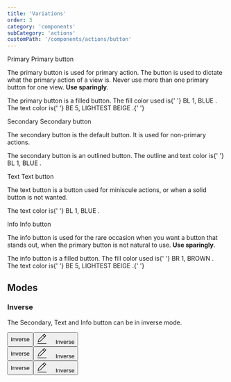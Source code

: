 ```yaml
---
title: 'Variations'
order: 3
category: 'components'
subCategory: 'actions'
customPath: '/components/actions/button'
---
```


<Types>
  <Type>
    <Example>
      <ButtonPrimary>Primary</ButtonPrimary>
    </Example>
    <Description>
      <span class="if title">Primary button</span>
      <p class="if">
        The primary button is used for primary action. The button is used to dictate what the primary action of a view
        is. Never use more than one primary button for one view. <strong class="if">Use sparingly</strong>.
      </p>
      <p class="if">
        The primary button is a filled button. The fill color used is{' '}
        <span class="if color-badge">
          <span class="if color-drop accentBlue"></span>BL 1, BLUE
        </span>
        . The text color is{' '}
        <span class="if color-badge">
          <span class="if color-drop backgroundLightestBeige"></span>BE 5, LIGHTEST BEIGE
        </span>
        .{' '}
      </p>
    </Description>
  </Type>
  <Type>
    <Example>
      <ButtonSecondary>Secondary</ButtonSecondary>
    </Example>
    <Description>
      <span class="if title">Secondary button</span>
      <p class="if">The secondary button is the default button. It is used for non-primary actions.</p>
      <p class="if">
        The secondary button is an outlined button. The outline and text color is{' '}
        <span class="if color-badge">
          <span class="if color-drop accentBlue"></span>BL 1, BLUE
        </span>
        .
      </p>
    </Description>
  </Type>
  <Type>
    <Example>
      <ButtonText>Text</ButtonText>
    </Example>
    <Description>
      <span class="if title">Text button</span>
      <p class="if">The text button is a button used for miniscule actions, or when a solid button is not wanted.</p>
      <p class="if">
        The text color is{' '}
        <span class="if color-badge">
          <span class="if color-drop accentBlue"></span>BL 1, BLUE
        </span>
        .
      </p>
    </Description>
  </Type>
  <Type>
    <Example>
      <ButtonInfo>Info</ButtonInfo>
    </Example>
    <Description>
      <span class="if title">Info button</span>
      <p class="if">
        The info button is used for the rare occasion when you want a button that stands out, when the primary button is
        not natural to use. <strong class="if">Use sparingly</strong>.
      </p>
      <p class="if">
        The info button is a filled button. The fill color used is{' '}
        <span class="if color-badge">
          <span class="if color-drop backgroundDarkBrown"></span>BR 1, BROWN
        </span>
        . The text color is{' '}
        <span class="if color-badge">
          <span class="if color-drop backgroundLightestBeige"></span>BE 5, LIGHTEST BEIGE
        </span>
        .{' '}
      </p>
    </Description>
  </Type>
</Types>

## Modes

### Inverse

<TextLayoutLeft>

The Secondary, Text and Info button can be in inverse mode.

</TextLayoutLeft>


<Types>
<Type>
<Example mode="inverse">
  <div class="if" style="display:flex;">
    <button type="button" class="if button secondary inverse" style="margin-bottom: 0;">
     Inverse
    </button>
    <button type="button" class="if button secondary inverse">
    <svg class="if icon" style="height:1.5rem; width:1.5rem;margin-right:1rem;" xmlns="http://www.w3.org/2000/svg" viewBox="0 0 32 32">
      <g class="nc-icon-wrapper" stroke-linecap="square" stroke-linejoin="miter" stroke-width="1.5" style="stroke: currentColor;">
        <line x1="3" y1="31" x2="29" y2="31" fill="none" stroke-miterlimit="10"/>
        <line x1="19" y1="6" x2="24" y2="11" fill="none" stroke-miterlimit="10"/>
        <polygon points="11 24 4 26 6 19 23 2 28 7 11 24" fill="none" stroke-miterlimit="10"/>
      </g>
    </svg>
    Inverse
    </button>
  </div>
</Example>
</Type>
<Type>
<Example mode="inverse">
  <div class="if" style="display:flex;">
    <button type="button" class="if button text inverse" style="margin-bottom: 0;">
     Inverse
    </button>
    <button type="button" class="if button text inverse">
    <svg class="if icon" style="height:1.5rem; width:1.5rem;margin-right:1rem;" xmlns="http://www.w3.org/2000/svg" viewBox="0 0 32 32">
      <g class="nc-icon-wrapper" stroke-linecap="square" stroke-linejoin="miter" stroke-width="1.5" style="stroke: currentColor;">
        <line x1="3" y1="31" x2="29" y2="31" fill="none" stroke-miterlimit="10"/>
        <line x1="19" y1="6" x2="24" y2="11" fill="none" stroke-miterlimit="10"/>
        <polygon points="11 24 4 26 6 19 23 2 28 7 11 24" fill="none" stroke-miterlimit="10"/>
      </g>
    </svg>
    Inverse
    </button>
  </div>
</Example>
</Type>
<Type>
<Example mode="inverse">
  <div class="if" style="display:flex;">
    <button type="button" class="if button info inverse" style="margin-bottom: 0;">
     Inverse
    </button>
    <button type="button" class="if button info inverse">
    <svg class="if icon" style="height:1.5rem; width:1.5rem;margin-right:1rem;" xmlns="http://www.w3.org/2000/svg" viewBox="0 0 32 32">
      <g class="nc-icon-wrapper" stroke-linecap="square" stroke-linejoin="miter" stroke-width="1.5" style="stroke: currentColor;">
        <line x1="3" y1="31" x2="29" y2="31" fill="none" stroke-miterlimit="10"/>
        <line x1="19" y1="6" x2="24" y2="11" fill="none" stroke-miterlimit="10"/>
        <polygon points="11 24 4 26 6 19 23 2 28 7 11 24" fill="none" stroke-miterlimit="10"/>
      </g>
    </svg>
    Inverse
    </button>
  </div>
</Example>
</Type>
</Types>

